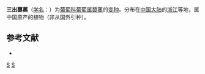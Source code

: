 {{Infraspeciesbox
| image = 
| image_caption = 
| status = 
| status_system = 
| genus = Vitis
| species = bryoniaefolia
| varietas = ternata
| authority = ([[王文采|W. T. Wang]]) [[李朝銮|C. L. Li]]
}}

'''三出蘡薁'''（[[学名|学名]]：{{lang|la|''Vitis bryoniaefolia'' var. ''ternata''}}）为[[葡萄科|葡萄科]][[葡萄属|葡萄属]][[蘡薁|蘡薁]]的[[变种|变种]]。分布在[[中国大陆|中国大陆]]的[[浙江|浙江]]等地，属中国原产的植物（非从国外引种）。

== 参考文献 ==
<div class="references-small">
* {{cite web| url =http://www.bioinfo.cn/db05/KmzwSpecies.php?action=view&id=29078| title =三出蘡薁（变种）| work =《中国高等植物数据库全库》| publisher =中国科学院微生物研究所| author =昆明植物研究所| accessdate =2009-02-21| deadurl =yes| archiveurl =https://web.archive.org/web/20160305102842/http://www.bioinfo.cn/db05/KmzwSpecies.php?action=view&id=29078| archivedate =2016-03-05}}
</div>
{{Taxonbar|from=Q10865385}}

[[Category:葡萄属|S]]
[[Category:浙江植物|S]]


{{植物小作品}}